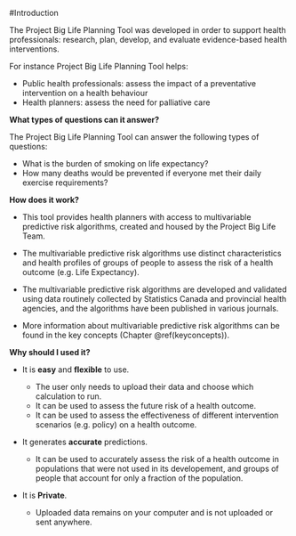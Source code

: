 #Introduction

The Project Big Life Planning Tool was developed in order to support health professionals: research, plan, develop, and evaluate evidence-based health interventions.

For instance Project Big Life Planning Tool helps:

- Public health professionals: assess the impact of a preventative intervention on a health behaviour
- Health planners: assess the need for palliative care

**What types of questions can it answer?**

The Project Big Life Planning Tool can answer the following types of questions: 

- What is the burden of smoking on life expectancy?
- How many deaths would be prevented if everyone met their daily exercise requirements?

**How does it work?**

- This tool provides health planners with access to multivariable predictive risk algorithms, created and housed by the Project Big Life Team.

- The multivariable predictive risk algorithms use distinct characteristics and health profiles of groups of people to assess the risk of a health outcome (e.g. Life Expectancy).

- The multivariable predictive risk algorithms are developed and validated using data routinely collected by Statistics Canada and provincial health agencies, and the algorithms have been published in various journals.

- More information about multivariable predictive risk algorithms can be found in the key concepts (Chapter \@ref(keyconcepts)).

**Why should I used it?**

- It is **easy** and **flexible** to use. 

    - The user only needs to upload their data and choose which calculation to run.
    - It can be used to assess the future risk of a health outcome.
    - It can be used to assess the effectiveness of different intervention scenarios (e.g. policy) on a health outcome.
    
    
-	It generates **accurate** predictions.

    - It can be used to accurately assess the risk of a health outcome in populations that were not used in its developement, and groups of people that account for only a fraction of the population. 

    
-	It is **Private**. 

    - Uploaded data remains on your computer and is not uploaded or sent anywhere.


